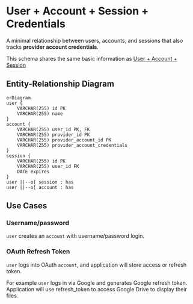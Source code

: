 
# User + Account + Session + Credentials

A minimal relationship between users, accounts, and sessions that also tracks **provider account credentials**.

This schema shares the same basic information as [User + Account + Session](/reference/database/schemas/1)

## Entity-Relationship Diagram

```mermaid
erDiagram
user {
    VARCHAR(255) id PK
    VARCHAR(255) name
}
account {
    VARCHAR(255) user_id PK, FK
    VARCHAR(255) provider_id PK
    VARCHAR(255) provider_account_id PK
    VARCHAR(255) provider_account_credentials
}
session {
    VARCHAR(255) id PK
    VARCHAR(255) user_id FK
    DATE expires
}
user ||--o{ session : has
user ||--o{ account : has
```

## Use Cases

### Username/password

`user` creates an `account` with username/password login.

### OAuth Refresh Token

`user` logs into OAuth `account`, and application will store access or refresh token.

For example `user` logs in via Google and generates Google refresh token.
Application will use refresh_token to access Google Drive to display their files.
